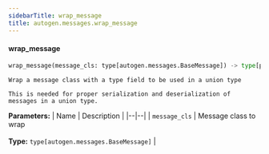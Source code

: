 ```yaml
---
sidebarTitle: wrap_message
title: autogen.messages.wrap_message
---
```


<code class="doc-symbol doc-symbol-heading doc-symbol-function"></code>
#### wrap_message
<a href="#autogen.messages..wrap_message" class="headerlink" title="Permanent link"></a>

```python
wrap_message(message_cls: type[autogen.messages.BaseMessage]) -> type[pydantic.main.BaseModel]
```

    Wrap a message class with a type field to be used in a union type
    
    This is needed for proper serialization and deserialization of messages in a union type.

<b>Parameters:</b>
| Name | Description |
|--|--|
| `message_cls` | Message class to wrap<br/><br/>**Type:** `type[autogen.messages.BaseMessage]` |

<br />